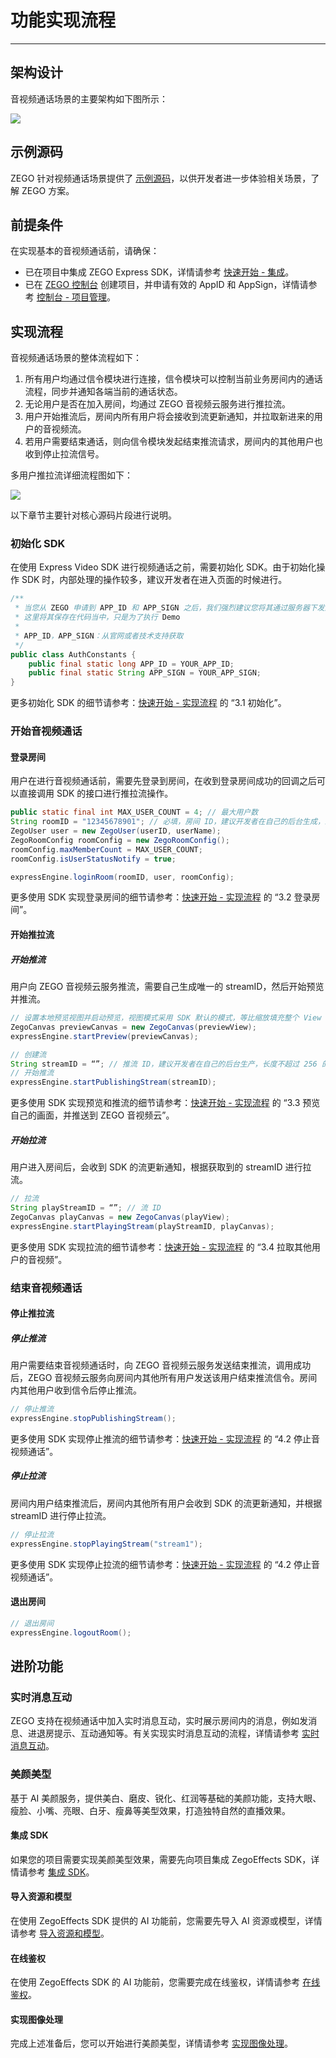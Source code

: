 # 功能实现流程

- - -

## 架构设计

音视频通话场景的主要架构如下图所示：


<Frame width="512" height="auto" caption=""><img src="https://storage.zego.im/sdk-doc/Pics/Video_call/Audio_video_call.png" /></Frame>

## 示例源码

ZEGO 针对视频通话场景提供了 [示例源码](https://doc-zh.zego.im/article/4457)，以供开发者进一步体验相关场景，了解 ZEGO 方案。

## 前提条件

在实现基本的音视频通话前，请确保：

- 已在项目中集成 ZEGO Express SDK，详情请参考 [快速开始 - 集成](https://doc-zh.zego.im/article/196)。
- 已在 [ZEGO 控制台](https://console.zego.im) 创建项目，并申请有效的 AppID 和 AppSign，详情请参考 [控制台 - 项目管理](https://doc-zh.zego.im/article/12107)。


## 实现流程

音视频通话场景的整体流程如下：

1. 所有用户均通过信令模块进行连接，信令模块可以控制当前业务房间内的通话流程，同步并通知各端当前的通话状态。
2. 无论用户是否在加入房间，均通过 ZEGO 音视频云服务进行推拉流。
3. 用户开始推流后，房间内所有用户将会接收到流更新通知，并拉取新进来的用户的音视频流。
4. 若用户需要结束通话，则向信令模块发起结束推流请求，房间内的其他用户也收到停止拉流信号。


多用户推拉流详细流程图如下：

<Frame width="512" height="auto" caption=""><img src="https://storage.zego.im/sdk-doc/Pics/Video_call/Audio_video.png" /></Frame>


<Note title="提示">

以下章节主要针对核心源码片段进行说明。
</Note>



### 初始化 SDK

在使用 Express Video SDK 进行视频通话之前，需要初始化 SDK。由于初始化操作 SDK 时，内部处理的操作较多，建议开发者在进入页面的时候进行。

```java
/**
 * 当您从 ZEGO 申请到 APP_ID 和 APP_SIGN 之后，我们强烈建议您将其通过服务器下发到 App，而不是保存在代码当中
 * 这里将其保存在代码当中，只是为了执行 Demo
 *
 * APP_ID，APP_SIGN：从官网或者技术支持获取
 */
public class AuthConstants {
    public final static long APP_ID = YOUR_APP_ID;
    public final static String APP_SIGN = YOUR_APP_SIGN;
}
```

更多初始化 SDK 的细节请参考：[快速开始 - 实现流程](7627#3_1) 的 “3.1 初始化”。   


### 开始音视频通话

#### 登录房间

用户在进行音视频通话前，需要先登录到房间，在收到登录房间成功的回调之后可以直接调用 SDK 的接口进行推拉流操作。


```java
public static final int MAX_USER_COUNT = 4; // 最大用户数
String roomID = "12345678901"; // 必填，房间 ID，建议开发者在自己的后台生成，最大长度为 128 字节的字符串。仅支持数字、英文字符和 '~', '!', '@', '#', '$', '', '^', '&', '*', '(', ')', '_', '+', '=', '-', ', ';', '’', ',', '.', '<', '>', '/'。
ZegoUser user = new ZegoUser(userID, userName);
ZegoRoomConfig roomConfig = new ZegoRoomConfig();
roomConfig.maxMemberCount = MAX_USER_COUNT;
roomConfig.isUserStatusNotify = true;

expressEngine.loginRoom(roomID, user, roomConfig);
```

更多使用 SDK 实现登录房间的细节请参考：[快速开始 - 实现流程](7627#3_2) 的 “3.2 登录房间”。   


#### 开始推拉流

##### 开始推流

用户向 ZEGO 音视频云服务推流，需要自己生成唯一的 streamID，然后开始预览并推流。

```java
// 设置本地预览视图并启动预览，视图模式采用 SDK 默认的模式，等比缩放填充整个 View
ZegoCanvas previewCanvas = new ZegoCanvas(previewView);
expressEngine.startPreview(previewCanvas);

// 创建流
String streamID = “”; // 推流 ID，建议开发者在自己的后台生产，长度不超过 256 的字符串，仅支持仅支持数字、英文字符和 "-"、"_"。
// 开始推流
expressEngine.startPublishingStream(streamID);
```

更多使用 SDK 实现预览和推流的细节请参考：[快速开始 - 实现流程](7627#3_3) 的 “3.3 预览自己的画面，并推送到 ZEGO 音视频云”。


##### 开始拉流

用户进入房间后，会收到 SDK 的流更新通知，根据获取到的 streamID 进行拉流。

```java
// 拉流
String playStreamID = “”; // 流 ID
ZegoCanvas playCanvas = new ZegoCanvas(playView);
expressEngine.startPlayingStream(playStreamID, playCanvas);
```

更多使用 SDK 实现拉流的细节请参考：[快速开始 - 实现流程](7627#3_4) 的 “3.4 拉取其他用户的音视频”。


### 结束音视频通话

#### 停止推拉流

##### 停止推流
用户需要结束音视频通话时，向 ZEGO 音视频云服务发送结束推流，调用成功后，ZEGO 音视频云服务向房间内其他所有用户发送该用户结束推流信令。房间内其他用户收到信令后停止推流。

```java
// 停止推流
expressEngine.stopPublishingStream();
```

更多使用 SDK 实现停止推流的细节请参考：[快速开始 - 实现流程](7627#4_2) 的 “4.2 停止音视频通话”。

##### 停止拉流

房间内用户结束推流后，房间内其他所有用户会收到 SDK 的流更新通知，并根据 streamID 进行停止拉流。

```java
// 停止拉流
expressEngine.stopPlayingStream("stream1");
```
更多使用 SDK 实现停止拉流的细节请参考：[快速开始 - 实现流程](7627#4_2) 的 “4.2 停止音视频通话”。

#### 退出房间

```java
// 退出房间
expressEngine.logoutRoom();
```

## 进阶功能

### 实时消息互动

ZEGO 支持在视频通话中加入实时消息互动，实时展示房间内的消息，例如发消息、进退房提示、互动通知等。有关实现实时消息互动的流程，详情请参考 [实时消息互动](https://doc-zh.zego.im/article/15743)。


### 美颜美型

基于 AI 美颜服务，提供美白、磨皮、锐化、红润等基础的美颜功能，支持大眼、瘦脸、小嘴、亮眼、白牙、瘦鼻等美型效果，打造独特自然的直播效果。

#### 集成 SDK

如果您的项目需要实现美颜美型效果，需要先向项目集成 ZegoEffects SDK，详情请参考 [集成 SDK](https://doc-zh.zego.im/article/9573)。

#### 导入资源和模型

在使用 ZegoEffects SDK 提供的 AI 功能前，您需要先导入 AI 资源或模型，详情请参考 [导入资源和模型](https://doc-zh.zego.im/article/10184)。

#### 在线鉴权

在使用 ZegoEffects SDK 的 AI 功能前，您需要完成在线鉴权，详情请参考 [在线鉴权](https://doc-zh.zego.im/article/11987)。

#### 实现图像处理

完成上述准备后，您可以开始进行美颜美型，详情请参考 [实现图像处理](https://doc-zh.zego.im/article/9577)。
